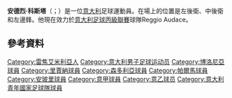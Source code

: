 {{blpunsourced|time=2015-06-02T05:23:41+00:00}}
{{expand|time=2015-06-02T05:23:41+00:00}}

'''安德烈·科斯塔'''（{{lang-it|Andrea Costa}}；{{bd|1986年|2月1日}}）是一位[[意大利|意大利]]足球運動員。在場上的位置是左後衛、中後衛和左邊鋒。他現在效力於[[意大利足球丙級聯賽|意大利足球丙級聯賽]]球隊Reggio Audace。
==參考資料==
{{Reflist}}

{{soccer-bio-stub}}
{{italy-bio-stub}}
{{DEFAULTSORT: Costa, Andrea}}
[[Category:雷焦艾米利亞人|Category:雷焦艾米利亞人]]
[[Category:意大利男子足球运动员|Category:意大利男子足球运动员]]
[[Category:博洛尼亞球員|Category:博洛尼亞球員]]
[[Category:里賈納球員|Category:里賈納球員]]
[[Category:森多利亞球員|Category:森多利亞球員]]
[[Category:帕爾馬球員|Category:帕爾馬球員]]
[[Category:安玻里球員|Category:安玻里球員]]
[[Category:意甲球員|Category:意甲球員]]
[[Category:意乙球员|Category:意乙球员]]
[[Category:意大利青年國家足球隊球員|Category:意大利青年國家足球隊球員]]